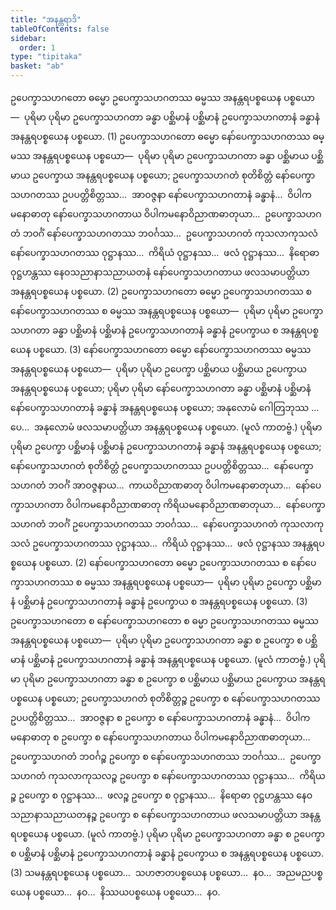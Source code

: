 ```yaml
---
title: "အနန္တရာဒိ"
tableOfContents: false
sidebar:
  order: 1
type: "tipitaka"
basket: "ab"
---
```



<DynamicBreadcrumb />

<Division number="187">

<Paragraph number="4494">
ဥပေက္ခာသဟဂတော ဓမ္မော ဥပေက္ခာသဟဂတဿ ဓမ္မဿ အနန္တရပစ္စယေန ပစ္စယော—  ပုရိမာ ပုရိမာ ဥပေက္ခာသဟဂတာ ခန္ဓာ ပစ္ဆိမာနံ ပစ္ဆိမာနံ ဥပေက္ခာသဟဂတာနံ ခန္ဓာနံ အနန္တရပစ္စယေန ပစ္စယော. (1)
</Paragraph>

<Paragraph number="4495">
ဥပေက္ခာသဟဂတော ဓမ္မော နော်ပေက္ခာသဟဂတဿ ဓမ္မဿ အနန္တရပစ္စယေန ပစ္စယော—  ပုရိမာ ပုရိမာ ဥပေက္ခာသဟဂတာ ခန္ဓာ ပစ္ဆိမာယ ပစ္ဆိမာယ ဥပေက္ခာယ အနန္တရပစ္စယေန ပစ္စယော; ဥပေက္ခာသဟဂတံ စုတိစိတ္တံ နော်ပေက္ခာသဟဂတဿ ဥပပတ္တိစိတ္တဿ…  အာဝဇ္ဇနာ နော်ပေက္ခာသဟဂတာနံ ခန္ဓာနံ…  ဝိပါကမနောဓာတု နော်ပေက္ခာသဟဂတာယ ဝိပါကမနောဝိညာဏဓာတုယာ…  ဥပေက္ခာသဟဂတံ ဘဝင်္ဂံ နော်ပေက္ခာသဟဂတဿ ဘဝင်္ဂဿ…  ဥပေက္ခာသဟဂတံ ကုသလာကုသလံ နော်ပေက္ခာသဟဂတဿ ဝုဋ္ဌာနဿ…  ကိရိယံ ဝုဋ္ဌာနဿ…  ဖလံ ဝုဋ္ဌာနဿ…  နိရောဓာ ဝုဋ္ဌဟန္တဿ နေဝသညာနာသညာယတနံ နော်ပေက္ခာသဟဂတာယ ဖလသမာပတ္တိယာ အနန္တရပစ္စယေန ပစ္စယော. (2)
</Paragraph>

<Paragraph number="4496">
ဥပေက္ခာသဟဂတော ဓမ္မော ဥပေက္ခာသဟဂတဿ စ နော်ပေက္ခာသဟဂတဿ စ ဓမ္မဿ အနန္တရပစ္စယေန ပစ္စယော—  ပုရိမာ ပုရိမာ ဥပေက္ခာသဟဂတာ ခန္ဓာ ပစ္ဆိမာနံ ပစ္ဆိမာနံ ဥပေက္ခာသဟဂတာနံ ခန္ဓာနံ ဥပေက္ခာယ စ အနန္တရပစ္စယေန ပစ္စယော. (3)
</Paragraph>

</Division>
<Division number="188">

<Paragraph number="4497">
နော်ပေက္ခာသဟဂတော ဓမ္မော နော်ပေက္ခာသဟဂတဿ ဓမ္မဿ အနန္တရပစ္စယေန ပစ္စယော—  ပုရိမာ ပုရိမာ ဥပေက္ခာ ပစ္ဆိမာယ ပစ္ဆိမာယ ဥပေက္ခာယ အနန္တရပစ္စယေန ပစ္စယော; ပုရိမာ ပုရိမာ နော်ပေက္ခာသဟဂတာ ခန္ဓာ ပစ္ဆိမာနံ ပစ္ဆိမာနံ နော်ပေက္ခာသဟဂတာနံ ခန္ဓာနံ အနန္တရပစ္စယေန ပစ္စယော; အနုလောမံ ဂေါတြဘုဿ …ပေ…  အနုလောမံ ဖလသမာပတ္တိယာ အနန္တရပစ္စယေန ပစ္စယော. (မူလံ ကာတဗ္ဗံ.) ပုရိမာ ပုရိမာ ဥပေက္ခာ ပစ္ဆိမာနံ ပစ္ဆိမာနံ ဥပေက္ခာသဟဂတာနံ ခန္ဓာနံ အနန္တရပစ္စယေန ပစ္စယော; နော်ပေက္ခာသဟဂတံ စုတိစိတ္တံ ဥပေက္ခာသဟဂတဿ ဥပပတ္တိစိတ္တဿ…  နော်ပေက္ခာသဟဂတံ ဘဝင်္ဂံ အာဝဇ္ဇနာယ…  ကာယဝိညာဏဓာတု ဝိပါကမနောဓာတုယာ…  နော်ပေက္ခာသဟဂတာ ဝိပါကမနောဝိညာဏဓာတု ကိရိယမနောဝိညာဏဓာတုယာ…  နော်ပေက္ခာသဟဂတံ ဘဝင်္ဂံ ဥပေက္ခာသဟဂတဿ ဘဝင်္ဂဿ…  နော်ပေက္ခာသဟဂတံ ကုသလာကုသလံ ဥပေက္ခာသဟဂတဿ ဝုဋ္ဌာနဿ…  ကိရိယံ ဝုဋ္ဌာနဿ…  ဖလံ ဝုဋ္ဌာနဿ အနန္တရပစ္စယေန ပစ္စယော. (2)
</Paragraph>

<Paragraph number="4498">
နော်ပေက္ခာသဟဂတော ဓမ္မော ဥပေက္ခာသဟဂတဿ စ နော်ပေက္ခာသဟဂတဿ စ ဓမ္မဿ အနန္တရပစ္စယေန ပစ္စယော—  ပုရိမာ ပုရိမာ ဥပေက္ခာ ပစ္ဆိမာနံ ပစ္ဆိမာနံ ဥပေက္ခာသဟဂတာနံ ခန္ဓာနံ ဥပေက္ခာယ စ အနန္တရပစ္စယေန ပစ္စယော. (3)
</Paragraph>

</Division>
<Division number="189">

<Paragraph number="4499">
ဥပေက္ခာသဟဂတော စ နော်ပေက္ခာသဟဂတော စ ဓမ္မာ ဥပေက္ခာသဟဂတဿ ဓမ္မဿ အနန္တရပစ္စယေန ပစ္စယော—  ပုရိမာ ပုရိမာ ဥပေက္ခာသဟဂတာ ခန္ဓာ စ ဥပေက္ခာ စ ပစ္ဆိမာနံ ပစ္ဆိမာနံ ဥပေက္ခာသဟဂတာနံ ခန္ဓာနံ အနန္တရပစ္စယေန ပစ္စယော. (မူလံ ကာတဗ္ဗံ.) ပုရိမာ ပုရိမာ ဥပေက္ခာသဟဂတာ ခန္ဓာ စ ဥပေက္ခာ စ ပစ္ဆိမာယ ပစ္ဆိမာယ ဥပေက္ခာယ အနန္တရပစ္စယေန ပစ္စယော; ဥပေက္ခာသဟဂတံ စုတိစိတ္တဉ္စ ဥပေက္ခာ စ နော်ပေက္ခာသဟဂတဿ ဥပပတ္တိစိတ္တဿ…  အာဝဇ္ဇနာ စ ဥပေက္ခာ စ နော်ပေက္ခာသဟဂတာနံ ခန္ဓာနံ…  ဝိပါကမနောဓာတု စ ဥပေက္ခာ စ နော်ပေက္ခာသဟဂတာယ ဝိပါကမနောဝိညာဏဓာတုယာ…  ဥပေက္ခာသဟဂတံ ဘဝင်္ဂဉ္စ ဥပေက္ခာ စ နော်ပေက္ခာသဟဂတဿ ဘဝင်္ဂဿ…  ဥပေက္ခာသဟဂတံ ကုသလာကုသလဉ္စ ဥပေက္ခာ စ နော်ပေက္ခာသဟဂတဿ ဝုဋ္ဌာနဿ…  ကိရိယဉ္စ ဥပေက္ခာ စ ဝုဋ္ဌာနဿ…  ဖလဉ္စ ဥပေက္ခာ စ ဝုဋ္ဌာနဿ…  နိရောဓာ ဝုဋ္ဌဟန္တဿ နေဝသညာနာသညာယတနဉ္စ ဥပေက္ခာ စ နော်ပေက္ခာသဟဂတာယ ဖလသမာပတ္တိယာ အနန္တရပစ္စယေန ပစ္စယော. (မူလံ ကာတဗ္ဗံ.) ပုရိမာ ပုရိမာ ဥပေက္ခာသဟဂတာ ခန္ဓာ စ ဥပေက္ခာ စ ပစ္ဆိမာနံ ပစ္ဆိမာနံ ဥပေက္ခာသဟဂတာနံ ခန္ဓာနံ ဥပေက္ခာယ စ အနန္တရပစ္စယေန ပစ္စယော. (3)
</Paragraph>

<Paragraph number="4500">
သမနန္တရပစ္စယေန ပစ္စယော…  သဟဇာတပစ္စယေန ပစ္စယော…  နဝ…  အညမညပစ္စယေန ပစ္စယော…  နဝ…  နိဿယပစ္စယေန ပစ္စယော…  နဝ.
</Paragraph>
</Division>